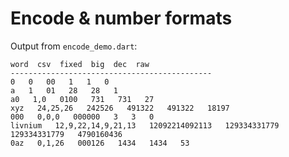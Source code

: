 # Encode & number formats

Output from `encode_demo.dart`:

```text
word  csv  fixed  big  dec  raw
---------------------------------------------
0   0   00   1   1   0
a   1   01   28   28   1
a0   1,0   0100   731   731   27
xyz   24,25,26   242526   491322   491322   18197
000   0,0,0   000000   3   3   0
livnium   12,9,22,14,9,21,13   12092214092113   129334331779   129334331779   4790160436
0az   0,1,26   000126   1434   1434   53
```
